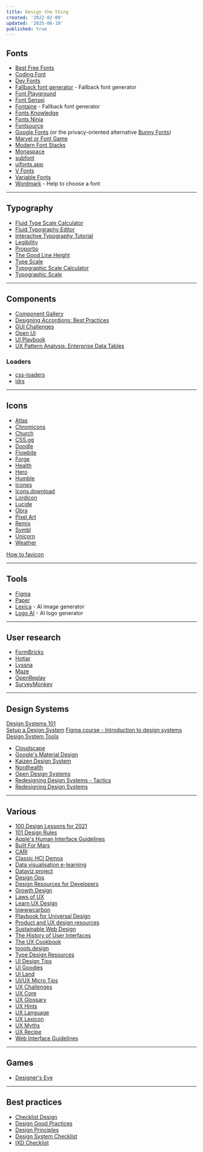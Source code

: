 ```yaml
---
title: Design the thing
created: '2022-02-09'
updated: '2025-06-10'
published: true
---
```


## Fonts

- [Best Free Fonts](https://bestfreefonts.com)
- [Coding Font](https://www.codingfont.com)
- [Dev Fonts](https://devfonts.gafi.dev)
- [Fallback font generator](https://screenspan.net/fallback) - Fallback font generator
- [Font Playground](https://play.typedetail.com)
- [Font Sensei](https://fontsensei.com)
- [Fontaine](https://github.com/unjs/fontaine) - Fallback font generator
- [Fonts Knowledge](https://fonts.google.com/knowledge)
- [Fonts Ninja](https://fonts.ninja)
- [Fontsource](https://fontsource.org)
- [Google Fonts](https://fonts.google.com) (or the privacy-oriented alternative [Bunny Fonts](https://fonts.bunny.net))
- [Marvel or Font Game](https://marvel-or-font.web.app)
- [Modern Font Stacks](https://modernfontstacks.com)
- [Monaspace](https://monaspace.githubnext.com)
- [subfont](https://github.com/Munter/subfont)
- [uifonts.app](https://www.uifonts.app)
- [V Fonts](https://v-fonts.com)
- [Variable Fonts](https://variablefonts.io)
- [Wordmark](https://wordmark.it) - Help to choose a font

---

## Typography

- [Fluid Type Scale Calculator](https://www.fluid-type-scale.com)
- [Fluid Typography Editor](https://modern-fluid-typography.vercel.app)
- [Interactive Typography Tutorial](https://learnui.design/tools/typography-tutorial.html)
- [Legibility](https://legible-typography.com/en)
- [Proportio](https://proportio.app)
- [The Good Line Height](https://www.thegoodlineheight.com)
- [Type Scale](https://typescale.com)
- [Typographic Scale Calculator](https://www.layoutgridcalculator.com/type-scale)
- [Typographic Scale](https://spencermortensen.com/articles/typographic-scale)

---

## Components

- [Component Gallery](https://component.gallery)
- [Designing Accordions: Best Practices](https://blog.prototypr.io/designing-the-accordion-best-practices-3c1bd54bf26e)
- [GUI Challenges](https://web.dev/shows/gui-challenges)
- [Open UI](https://open-ui.org)
- [UI Playbook](https://uiplaybook.dev)
- [UX Pattern Analysis: Enterprise Data Tables](https://www.pencilandpaper.io/articles/ux-pattern-analysis-enterprise-data-tables)

### Loaders

- [css-loaders](https://css-loaders.com)
- [ldrs](https://uiball.com/ldrs)

---

## Icons

- [Atlas](https://github.com/Vectopus/Atlas-icons-font)
- [Chromicons](https://github.com/lifeomic/chromicons)
- [Church](https://github.com/load1n9/icons.church)
- [CSS.gg](https://github.com/astrit/css.gg)
- [Doodle](https://khushmeen.com/icons.html)
- [Flowbite](https://github.com/themesberg/flowbite)
- [Forge](https://icons.theforgesmith.com)
- [Health](https://github.com/resolvetosavelives/healthicons)
- [Hero](https://github.com/tailwindlabs/heroicons)
- [Humble](https://humbleicons.com)
- [Icones](https://github.com/antfu-collective/icones)
- [Icons.download](https://icons.download)
- [Lordicon](https://github.com/lordicondev/lordicon)
- [Lucide](https://github.com/lucide-icons/lucide)
- [Obra](https://icons.obra.studio)
- [Pixel Art](https://github.com/halfmage/pixelarticons)
- [Remix](https://github.com/Remix-Design/RemixIcon)
- [Symbl](https://symbl.revend.group)
- [Unicorn](https://unicornicons.com)
- [Weather](https://github.com/erikflowers/weather-icons)

[How to favicon](https://evilmartians.com/chronicles/how-to-favicon-in-2021-six-files-that-fit-most-needs)

---

## Tools

- [Figma](https://www.figma.com)
- [Paper](https://paper.design)
- [Lexica](https://lexica.art) - AI image generator
- [Logo AI](https://www.logoai.com) - AI logo generator

---

## User research

- [FormBricks](https://formbricks.com)
- [Hotjar](https://www.hotjar.com)
- [Lyssna](https://www.lyssna.com)
- [Maze](https://maze.co)
- [OpenReplay](https://openreplay.com)
- [SurveyMonkey](https://www.surveymonkey.com)

---

## Design Systems

[Design Systems 101](https://www.nngroup.com/articles/design-systems-101)  
[Setup a Design System](https://thedesignsystem.guide)
[Figma course - Introduction to design systems](https://help.figma.com/hc/en-us/articles/14552901442839-Overview-Introduction-to-design-systems)
[Design System Tools](https://www.designsystem.tools)

- [Cloudscape](https://cloudscape.design)
- [Google's Material Design](https://m3.material.io)
- [Kaizen Design System](https://cultureamp.design)
- [Nordhealth](https://nordhealth.design)
- [Open Design Systems](https://www.designsystems.com/open-design-systems)
- [Redesigning Design Systems - Tactics](https://redesigningdesign.systems/tactics/all-tactics)
- [Redesigning Design Systems](https://redesigningdesign.systems/component-process/getting-started.html)

---

## Various

- [100 Design Lessons for 2021](https://trends.uxdesign.cc)
- [101 Design Rules](https://www.wearecollins.com/ideas/101-design-rules)
- [Apple's Human Interface Guidelines](https://developer.apple.com/design/human-interface-guidelines)
- [Built For Mars](https://builtformars.com)
- [CARI](https://cari.institute)
- [Classic HCI Demos](https://jackrusher.com/classic-ux)
- [Data visualisation e-learning](https://analysisfunction.civilservice.gov.uk/support/communicating-analysis/introduction-to-data-visualisation-e-learning)
- [Dataviz project](https://datavizproject.com)
- [Design Ops](https://www.nngroup.com/articles/design-ops-study-guide)
- [Design Resources for Developers](https://github.com/bradtraversy/design-resources-for-developers)
- [Growth Design](https://growth.design)
- [Laws of UX](https://lawsofux.com)
- [Learn UX Design](https://start.uxdesign.cc)
- [lowwwcarbon](https://lowwwcarbon.com)
- [Playbook for Universal Design](https://universaldesignguide.com)
- [Product and UX design resources](https://www.degreeless.design)
- [Sustainable Web Design](https://sustainablewebdesign.org)
- [The History of User Interfaces](https://history.user-interface.io)
- [The UX Cookbook](https://theuxcookbook.com)
- [toools.design](https://www.toools.design)
- [Type Design Resources](https://typedesignresources.com)
- [UI Design Tips](https://www.uidesign.tips/ui-tips)
- [UI Goodies](https://uigoodies.com)
- [UI Land](https://ui.land)
- [UI/UX Micro Tips](https://uxdesign.cc/ui-ux-micro-tips-the-ultimate-collection-a07d56c9e98)
- [UX Challenges](https://uxtools.co/challenges)
- [UX Core](https://keepsimple.io/uxcore)
- [UX Glossary](https://builtformars.com/ux-glossary)
- [UX Hints](https://uxhints.com)
- [UX Language](https://www.uxlanguage.com)
- [UX Lexicon](https://www.curiositytank.com/ux-lexicon)
- [UX Myths](https://uxmyths.com)
- [UX Recipe](https://uxrecipe.github.io)
- [Web Interface Guidelines](https://interfaces.rauno.me)

---

## Games

- [Designer's Eye](https://avark.agency/designers-eye)

---

## Best practices

- [Checklist Design](https://www.checklist.design)
- [Design Good Practices](https://goodpractices.design)
- [Design Principles](https://principles.design)
- [Design System Checklist](https://www.designsystemchecklist.com)
- [IXD Checklist](https://ixdchecklist.com)
